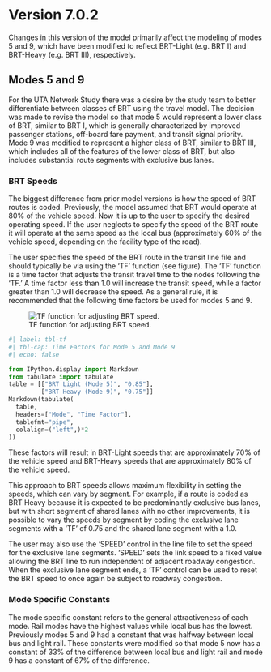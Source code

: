 # Version 7.0.2
Changes in this version of the model primarily affect the modeling of modes 5 and 9, which have been modified to reflect BRT-Light (e.g. BRT I) and BRT-Heavy (e.g. BRT III), respectively.

## Modes 5 and 9
For the UTA Network Study there was a desire by the study team to better differentiate between classes of BRT using the travel model. The decision was made to revise the model so that mode 5 would represent a lower class of BRT, similar to BRT I, which is generally characterized by improved passenger stations, off-board fare payment, and transit signal priority. Mode 9 was modified to represent a higher class of BRT, similar to BRT III, which includes all of the features of the lower class of BRT, but also includes substantial route segments with exclusive bus lanes.

### BRT Speeds
The biggest difference from prior model versions is how the speed of BRT routes is coded. Previously, the model assumed that BRT would operate at 80% of the vehicle speed. Now it is up to the user to specify the desired operating speed. If the user neglects to specify the speed of the BRT route it will operate at the same speed as the local bus (approximately 60% of the vehicle speed, depending on the facility type of the road). 

The user specifies the speed of the BRT route in the transit line file and should typically be via using the ‘TF’ function (see figure). The ‘TF’ function is a time factor that adjusts the transit travel time to the nodes following the ‘TF.’ A time factor less than 1.0 will increase the transit speed, while a factor greater than 1.0 will decrease the speed. As a general rule, it is recommended that the following time factors be used for modes 5 and 9.

![TF function for adjusting BRT speed.](_pictures/3-transit-route.png){#fig-3-tf}

```python
#| label: tbl-tf
#| tbl-cap: Time Factors for Mode 5 and Mode 9
#| echo: false

from IPython.display import Markdown
from tabulate import tabulate
table = [["BRT Light (Mode 5)", "0.85"],
         ["BRT Heavy (Mode 9)", "0.75"]]
Markdown(tabulate(
  table, 
  headers=["Mode", "Time Factor"],
  tablefmt="pipe", 
  colalign=("left",)*2
))
```

These factors will result in BRT-Light speeds that are approximately 70% of the vehicle speed and BRT-Heavy speeds that are approximately 80% of the vehicle speed.

This approach to BRT speeds allows maximum flexibility in setting the speeds, which can vary by segment. For example, if a route is coded as BRT Heavy because it is expected to be predominantly exclusive bus lanes, but with short segment of shared lanes with no other improvements, it is possible to vary the speeds by segment by coding the exclusive lane segments with a ‘TF’ of 0.75 and the shared lane segment with a 1.0. 

The user may also use the ‘SPEED’ control in the line file to set the speed for the exclusive lane segments. ‘SPEED’ sets the link speed to a fixed value allowing the BRT line to run independent of adjacent roadway congestion. When the exclusive lane segment ends, a ‘TF’ control can be used to reset the BRT speed to once again be subject to roadway congestion. 

### Mode Specific Constants
The mode specific constant refers to the general attractiveness of each mode. Rail modes have the highest values while local bus has the lowest. Previously modes 5 and 9 had a constant that was halfway between local bus and light rail. These constants were modified so that mode 5 now has a constant of 33% of the difference between local bus and light rail and mode 9 has a constant of 67% of the difference.